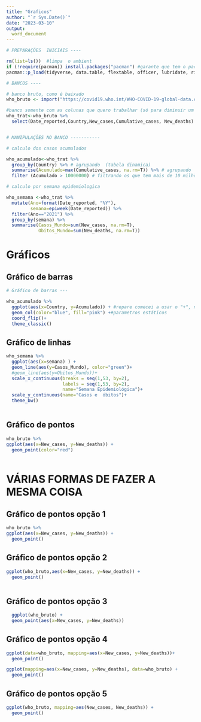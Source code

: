 ```yaml
---
title: "Graficos"
author: "`r Sys.Date()`"
date: "2023-03-10"
output:
  word_document
---
```


```r

# PREPARAÇÕES  INICIAIS ----

rm(list=ls())  #limpa  o ambient
if (!require(pacman)) install.packages("pacman") #garante que tem o pacman
pacman::p_load(tidyverse, data.table, flextable, officer, lubridate, rio) #carrega 4 pacotes

# BANCOS ----

# banco bruto, como é baixado
who_bruto <- import("https://covid19.who.int/WHO-COVID-19-global-data.csv", na.strings = "")

#banco somente com as colunas que quero trabalhar (só para diminuir um pouco o objeto)
who_trat<-who_bruto %>% 
  select(Date_reported,Country,New_cases,Cumulative_cases, New_deaths)


# MANIPULAÇÕES NO BANCO -----------

# calculo dos casos acumulados 

who_acumulado<-who_trat %>% 
  group_by(Country) %>% # agrupando  (tabela dinamica)
  summarise(Acumulado=max(Cumulative_cases, na.rm=T)) %>% # agrupando  (tabela dinamica)
  filter (Acumulado > 10000000) # filtrando os que tem mais de 10 milhões

# calculo por semana epidemiologica 

who_semana <-who_trat %>% 
  mutate(Ano=format(Date_reported, "%Y"),
         semana=epiweek(Date_reported)) %>% 
  filter(Ano=="2021") %>% 
  group_by(semana) %>% 
  summarise(Casos_Mundo=sum(New_cases, na.rm=T),
            Obitos_Mundo=sum(New_deaths, na.rm=T)) 

```

# Gráficos 

## Gráfico de barras 

```r
# Gráfico de barras ---

who_acumulado %>% 
  ggplot(aes(x=Country, y=Acumulado)) + #repare comecei a usar o "+", não o "%>%"
  geom_col(color="blue", fill="pink") +#parametros estáticos
  coord_flip()+
  theme_classic()
```


## Gráfico de linhas

```r
who_semana %>% 
  ggplot(aes(x=semana) ) +
  geom_line(aes(y=Casos_Mundo), color="green")+
  #geom_line(aes(y=Obitos_Mundo))+
  scale_x_continuous(breaks = seq(1,53, by=2), 
                     labels = seq(1,53, by=2),
                     name="Semana Epidemiológica")+
  scale_y_continuous(name="Casos e  óbitos")+
  theme_bw()
  
```

## Gráfico de pontos

```r
who_bruto %>% 
ggplot(aes(x=New_cases, y=New_deaths)) +
  geom_point(color="red")
  
```

#  VÁRIAS FORMAS DE FAZER A MESMA COISA

## Gráfico de pontos opção 1

```r
who_bruto %>% 
ggplot(aes(x=New_cases, y=New_deaths)) +
  geom_point()

```

## Gráfico de pontos opção 2

```r
ggplot(who_bruto,aes(x=New_cases, y=New_deaths)) +
  geom_point()
                          
```

## Gráfico de pontos opção 3

```r
  ggplot(who_bruto) +
  geom_point(aes(x=New_cases, y=New_deaths))                         

```

## Gráfico de pontos opção 4

```r

ggplot(data=who_bruto, mapping=aes(x=New_cases, y=New_deaths))+ 
  geom_point()      

ggplot(mapping=aes(x=New_cases, y=New_deaths), data=who_bruto) +
  geom_point()         
```

## Gráfico de pontos opção 5

```r
ggplot(who_bruto, mapping=aes(New_cases, New_deaths)) +
  geom_point()                             

```


